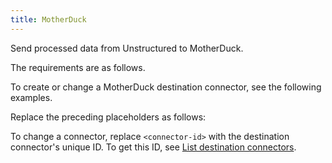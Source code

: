 ```yaml
---
title: MotherDuck
---
```


Send processed data from Unstructured to MotherDuck.

The requirements are as follows.


<MotherDuckPrerequisites />

To create or change a MotherDuck destination connector, see the following examples.


<CodeGroup>
    <MotherDuckAPIRESTCreate />
    <MotherDuckAPIRESTChange />
</CodeGroup>

Replace the preceding placeholders as follows:


<MotherDuckAPIPlaceholders />

To change a connector, replace `<connector-id>` with the destination connector's unique ID. 
To get this ID, see [List destination connectors](/platform-api/api/overview#list-destination-connectors).